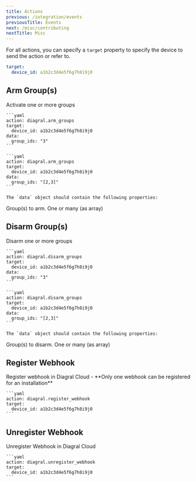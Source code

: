 ```yaml
---
title: Actions
previous: /integration/events
previousTitle: Events
next: /misc/contributing
nextTitle: Misc
---
```


For all actions, you can specify a `target` property to specify the device to send the action or refer to.

```yaml
target:
  device_id: a1b2c3d4e5f6g7h8i9j0
```

## Arm Group(s)

<Property name="action" type="diagral.arm_groups" required>
Activate one or more groups

    ```yaml
    action: diagral.arm_groups
    target:
      device_id: a1b2c3d4e5f6g7h8i9j0
    data:
      group_ids: "3"
    ```

    ```yaml
    action: diagral.arm_groups
    target:
      device_id: a1b2c3d4e5f6g7h8i9j0
    data:
      group_ids: "[2,3]"
    ```

    The `data` object should contain the following properties:

  <Accordion title="data" defaultOpen>
    <Property name="group_ids" type="string" required>
      Group(s) to arm. One or many (as array)
    </Property>
  </Accordion>
</Property>

## Disarm Group(s)

<Property name="action" type="diagral.disarm_groups" required>
Disarm one or more groups

    ```yaml
    action: diagral.disarm_groups
    target:
      device_id: a1b2c3d4e5f6g7h8i9j0
    data:
      group_ids: "3"
    ```

    ```yaml
    action: diagral.disarm_groups
    target:
      device_id: a1b2c3d4e5f6g7h8i9j0
    data:
      group_ids: "[2,3]"
    ```

    The `data` object should contain the following properties:

  <Accordion title="data" defaultOpen>
    <Property name="group_ids" type="string" required>
      Group(s) to disarm. One or many (as array)
    </Property>
  </Accordion>
</Property>

## Register Webhook

<Property name="action" type="diagral.register_webhook" required>
Register webhook in Diagral Cloud - **Only one webhook can be registered for an installation**

    ```yaml
    action: diagral.register_webhook
    target:
      device_id: a1b2c3d4e5f6g7h8i9j0
    ```

</Property>

## Unregister Webhook

<Property name="action" type="diagral.unregister_webhook" required>
Unregister Webhook in Diagral Cloud

    ```yaml
    action: diagral.unregister_webhook
    target:
      device_id: a1b2c3d4e5f6g7h8i9j0
    ```

</Property>